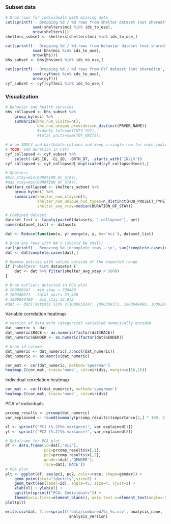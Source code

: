 ### Subset data

```r
# Drop rows for individuals with missing data
cat(sprintf('- Dropping %d / %d rows from shelter dataset (not shared)\n', 
            sum(!shelters$mci %in% ids_to_use),
            nrow(shelters)))
shelters_subset <- shelters[shelters$mci %in% ids_to_use,]

cat(sprintf('- Dropping %d / %d rows from behavior dataset (not shared)\n', 
            sum(!bhs$mci %in% ids_to_use),
            nrow(bhs)))
bhs_subset <- bhs[bhs$mci %in% ids_to_use,]

cat(sprintf('- Dropping %d / %d rows from CYF dataset (not shared)\n', 
            sum(!cyf$mci %in% ids_to_use),
            nrow(cyf)))
cyf_subset <- cyf[cyf$mci %in% ids_to_use,]
```

### Visualization

```r
# Behavior and health services
bhs_collapsed <- bhs_subset %>%
    group_by(mci) %>%
    summarize(bhs_num_visits=n(),
              bhs_num_unique_providers=n_distinct(PRVDR_NAME))
              #county_tot=sum(CNTY_TOT),
              #total_units=sum(TOT_UNITS))

# drop INVLV and birthdate columns and keep a single row for each individual
# TODO: add duration in CYF?
cyf_collapsed <- cyf_subset %>% 
    select(-CAS_ID, -CL_ID, -BRTH_DT, -starts_with('INVLV'))
cyf_collapsed <- cyf_collapsed[!duplicated(cyf_collapsed$mci),]

# Shelters
#min_stay=min(DURATION_OF_STAY),
#max_stay=max(DURATION_OF_STAY),
shelters_collapsed <- shelters_subset %>%
    group_by(mci) %>%
    summarize(shelter_num_stays=n(),
              shelter_num_unique_hud_types=n_distinct(HUD_PROJECT_TYPE),
              shelter_avg_stay=median(DURATION_OF_STAY))

# Combined dataset
dataset_list <- lapply(paste0(datasets, '_collapsed'), get)
names(dataset_list) <- datasets

dat <- Reduce(function(x, y) merge(x, y, by='mci'), dataset_list)

# Drop any rows with NA's (should be small)
cat(sprintf('- Removing %d incomplete rows...\n', sum(!complete.cases(dat))))
dat <- dat[complete.cases(dat),]

# Remove entries with values outside of the expected range
if ('shelters' %in% datasets) {
    dat <- dat %>% filter(shelter_avg_stay < 5000)
}

# Drop outliers detected in PCA plot
# 100050347 - min_stay = 730488
# 100308371 - total_units 23,468
# 1000049489 - min_stay 32,872
#dat <- dat[!dat$mci %in% c(1000050347, 1000308371, 1000049489, 1000288792),]
```

Variable correlation heatmap

```r
# version of data with categorical variabled numerically encoded
dat_numeric <- dat
dat_numeric$RACE <- as.numeric(factor(dat$RACE))
dat_numeric$GENDER <- as.numeric(factor(dat$GENDER))

# drop id column
dat_numeric <- dat_numeric[,2:ncol(dat_numeric)]
dat_numeric <- as.matrix(dat_numeric)

cor_mat <- cor(dat_numeric, method='spearman')
heatmap.2(cor_mat, trace='none', col=viridis, margin=c(16,16))
```

Individual correlation heatmap

```r
cor_mat <- cor(t(dat_numeric), method='spearman')
heatmap.2(cor_mat, trace='none', col=viridis)
```

PCA of individuals

```r
prcomp_results <- prcomp(dat_numeric)
var_explained <- round(summary(prcomp_results)$importance[2,] * 100, 2)

xl <- sprintf("PC1 (%.2f%% variance)", var_explained[1])
yl <- sprintf("PC2 (%.2f%% variance)", var_explained[2])

# Dataframe for PCA plot
df <- data.frame(id=dat[,'mci'],
                 pc1=prcomp_results$x[,1], 
                 pc2=prcomp_results$x[,2],
                 gender=dat[,'GENDER'],
                 race=dat[,'RACE'])
# PCA plot
plt <- ggplot(df, aes(pc1, pc2, color=race, shape=gender)) +
    geom_point(stat="identity",size=5) +
    geom_text(aes(label=id), angle=45, size=4, vjust=2) +
    xlab(xl) + ylab(yl) +
    ggtitle(sprintf("PCA: Individuals")) +
    theme(axis.ticks=element_blank(), axis.text.x=element_text(angle=-90))
plot(plt)
```

```r
write.csv(dat, file=sprintf('data/combined/%s_%s.csv', analysis_name,
                            analysis_version)
```

